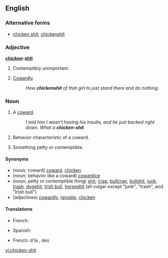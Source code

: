 ==English==

===Alternative forms===
* [[chicken shit]], [[chickenshit]]

===Adjective===
'''[[chicken]]-[[shit]]'''

# {{context|vulgar|slang}} Contemptibly unimportant.
# {{context|vulgar|slang}} [[cowardly|Cowardly]].
#: ''How '''chickenshit''' of that girl to just stand there and do nothing.''

===Noun===
{{en-noun|head=[[chicken]]-[[shit]]}}

# {{context|vulgar|slang}} A [[coward]].
#: ''I told him I wasn't having his insults, and he just backed right down. What a '''chicken-shit'''.''
# {{context|vulgar|slang}} Behavior characteristic of a coward.
# {{context|vulgar|slang}} Something petty or contemptible.

====Synonyms====
* (noun; coward) [[coward]], [[chicken]] {{qualifier|slang}}
* (noun; behavior like a coward) [[cowardice]]
* (noun; petty or contemptible thing) [[shit]], [[crap]], [[bullcrap]], [[bullshit]], [[junk]], [[trash]], [[dogshit]], [[Irish bull]], [[horseshit]] (all vulgar except "junk", "trash", and "Irish bull")
* (adjectives) [[cowardly]], [[ignoble]], [[chicken]] {{qualifier|slang}}

====Translations====
{{trans-top|coward}}
* French: {{t+|fr|poule mouillée|f}}
{{trans-mid}}
* Spanish: {{t-|es|cobarde de mierda|n}}
{{trans-bottom}}
{{trans-top|contemptible thing}}
* French: d'la {{t+|fr|merde|f}}, des {{t+|fr|conneries|f-p}}
{{trans-mid}}
{{trans-bottom}}

[[vi:chicken-shit]]